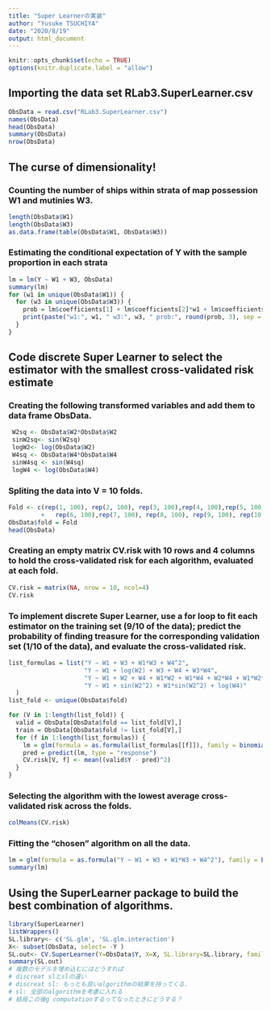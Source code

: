 ```yaml
---
title: "Super Learnerの実装"
author: "Yusuke TSUCHIYA"
date: "2020/8/19"
output: html_document
---
```


```r
knitr::opts_chunk$set(echo = TRUE)
options(knitr.duplicate.label = "allow")
```

## Importing the data set RLab3.SuperLearner.csv
```r
ObsData = read.csv("RLab3.SuperLearner.csv")
names(ObsData)
head(ObsData)
summary(ObsData)
nrow(ObsData)
```
## The curse of dimensionality!
### Counting the number of ships within strata of map possession W1 and mutinies W3.
```r
length(ObsData$W1)
length(ObsData$W3)
as.data.frame(table(ObsData$W1, ObsData$W3))
```
### Estimating the conditional expectation of Y with the sample proportion in each strata
```r
lm = lm(Y ~ W1 + W3, ObsData)
summary(lm)
for (w1 in unique(ObsData$W1)) {
  for (w3 in unique(ObsData$W3)) {
    prob = lm$coefficients[1] + lm$coefficients[2]*w1 + lm$coefficients[3]*w3
    print(paste("w1:", w1, " w3:", w3, " prob:", round(prob, 3), sep = " "))
  }
}
```
## Code discrete Super Learner to select the estimator with the smallest cross-validated risk estimate
### Creating the following transformed variables and add them to data frame ObsData.
```r
 W2sq <- ObsData$W2*ObsData$W2
 sinW2sq<- sin(W2sq)
 logW2<- log(ObsData$W2)
 W4sq <- ObsData$W4*ObsData$W4
 sinW4sq <- sin(W4sq)
 logW4 <- log(ObsData$W4)
```
### Spliting the data into V = 10 folds.
```r
Fold <- c(rep(1, 100), rep(2, 100), rep(3, 100),rep(4, 100),rep(5, 100),
         +   rep(6, 100),rep(7, 100), rep(8, 100), rep(9, 100), rep(10, 100))
ObsData$fold = Fold
head(ObsData)
```
### Creating an empty matrix CV.risk with 10 rows and 4 columns to hold the cross-validated risk for each algorithm, evaluated at each fold.
```r
CV.risk = matrix(NA, nrow = 10, ncol=4)
CV.risk
```
### To implement discrete Super Learner, use a for loop to fit each estimator on the training set (9/10 of the data); predict the probability of finding treasure for the corresponding validation set (1/10 of the data), and evaluate the cross-validated risk.
```r
list_formulas = list("Y ~ W1 + W3 + W1*W3 + W4^2",
                     "Y ~ W1 + log(W2) + W3 + W4 + W3*W4",
                     "Y ~ W1 + W2 + W4 + W1*W2 + W1*W4 + W2*W4 + W1*W2*W4",
                     "Y ~ W1 + sin(W2^2) + W1*sin(W2^2) + log(W4)"
  )
list_fold <- unique(ObsData$fold)

for (V in 1:length(list_fold)) {
  valid = ObsData[ObsData$fold == list_fold[V],]
  train = ObsData[ObsData$fold != list_fold[V],]
  for (f in 1:length(list_formulas)) {
    lm = glm(formula = as.formula(list_formulas[[f]]), family = binomial(logit), data = train)
    pred = predict(lm, type = "response")
    CV.risk[V, f] <- mean((valid$Y - pred)^2)
  }
}
```
### Selecting the algorithm with the lowest average cross-validated risk across the folds.
```r
colMeans(CV.risk)
```
### Fitting the “chosen” algorithm on all the data.
```r
lm = glm(formula = as.formula("Y ~ W1 + W3 + W1*W3 + W4^2"), family = binomial(logit), data = ObsData)
summary(lm)
```
## Using the SuperLearner package to build the best combination of algorithms.
```r
library(SuperLearner)
listWrappers()
SL.library<- c('SL.glm', 'SL.glm.interaction')
X<- subset(ObsData, select= -Y )
SL.out<- CV.SuperLearner(Y=ObsData$Y, X=X, SL.library=SL.library, family='binomial', cvControl=list(V=10))
summary(SL.out)
# 複数のモデルを埋め込むにはどうすれば
# discreat slとslの違い
# discreat sl: もっとも良いalgorithmの結果を持ってくる.
# sl: 全部のalgorithmを考慮に入れる
# 結局この後g computationするってなったときにどうする？
```

